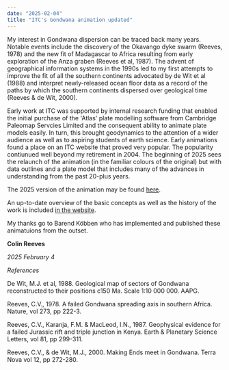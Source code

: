 ```yaml
---
date: "2025-02-04"
title: "ITC's Gondwana animation updated"
---
```

My interest in Gondwana dispersion can be traced back many years.  Notable events include the discovery of the Okavango dyke swarm (Reeves, 1978) and the new fit of Madagascar to Africa resulting from early exploration of the Anza graben (Reeves et al, 1987).  The advent of geographical information systems in the 1990s led to my first attempts to improve the fit of all the southern continents advocated by de Wit et al (1988) and interpret newly-released ocean floor data as a record of the paths by which the southern continents dispersed over geological time (Reeves & de Wit, 2000).

Early work at ITC was supported by internal research funding that enabled the initial purchase of the 'Atlas' plate modelling software from Cambridge Paleomap Servcies Limited and the consequent ability to animate plate models easily.  In turn, this brought geodynamics to the attention of a wider audience as well as to aspiring students of earth science.  Early animations found a place on an ITC website that proved very popular. The popularity contiunued well beyond my retirement in 2004.  The beginning of 2025 sees the relaunch of the animation (in the familiar colours of the original) but with data outlines and a plate model that includes many of the advances in understanding from the past 20-plus years.

The 2025 version of the animation may be found [here](https://kartoweb.itc.nl/gondwana/).

An up-to-date overview of the basic concepts as well as the history of the work is included [in the website](https://kartoweb.itc.nl/gondwana/researchproject.html).

My thanks go to Barend Köbben who has implemented and published these animatuions from the outset. 

**Colin Reeves**

*2025 February 4*



*References*

De Wit, M.J. et al, 1988. Geological map of sectors of Gondwana reconstructed to their positions c150 Ma. Scale 1:10 000 000. AAPG.

Reeves, C.V., 1978. A failed Gondwana spreading axis in southern Africa.  Nature, vol 273, pp 222-3.

Reeves, C.V., Karanja, F.M. & MacLeod, I.N., 1987. Geophysical evidence for a failed Jurassic rift and triple junction in Kenya.  Earth & Planetary Science Letters, vol 81, pp 299-311.

Reeves, C.V., & de Wit, M.J., 2000. Making Ends meet in Gondwana. Terra Nova vol 12, pp 272-280.

